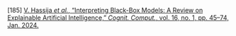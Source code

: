 \[185\]	[V. Hassija *et al.*, “Interpreting Black-Box Models: A Review on Explainable Artificial Intelligence,” *Cognit. Comput.*, vol. 16, no. 1, pp. 45–74, Jan. 2024\.](http://paperpile.com/b/Lj1YHA/I0Yrf)